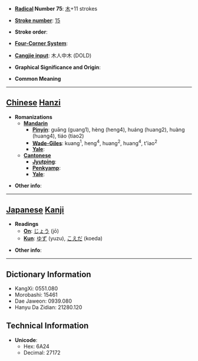 * '''[[Wiktionary:Chinese radical index| Radical]] Number 75''': [[Wiktionary:Chinese radical index 木|木]]+11 strokes

* '''[[Wiktionary:Chinese total strokes index|Stroke number]]''': [[Wiktionary:Chinese total strokes index 15|15]]

* '''Stroke order''': 

* '''[[Wiktionary:Chinese four corner index|Four-Corner System]]''': 

* '''[[Wiktionary:Chinese Cangjie index|Cangjie input]]''': 木人中木 (DOLD)

* '''Graphical Significance and Origin''': 

* '''Common Meaning'''

----

== [[Chinese]] [[Hanzi]] ==

* '''Romanizations'''
** '''[[Mandarin]]'''
*** '''[[Pinyin]]''': guāng (guang1), hèng (heng4), huáng (huang2), huàng (huang4), tiáo (tiao2)
*** '''[[Wade-Giles]]''': kuang<sup>1</sup>, heng<sup>4</sup>, huang<sup>2</sup>, huang<sup>4</sup>, t'iao<sup>2</sup>
*** '''[[Yale]]''': 
** '''[[Cantonese]]'''
*** '''[[Jyutping]]''':
*** '''[[Penkyamp]]''': 
*** '''[[Yale]]''': 

* '''Other info''': 

----

== [[Japanese]] [[Kanji]] ==

* '''Readings'''
** '''[[On]]''': [[じょう]] (jō)
** '''[[Kun]]''': [[ゆず]] (yuzu), [[こえだ]] (koeda)

* '''Other info''':  

----

== Dictionary Information ==

* KangXi: 0551.080
* Morobashi: 15461
* Dae Jaweon: 0939.080
* Hanyu Da Zidian: 21280.120

== Technical Information ==

* '''Unicode''':
** Hex: 6A24
** Decimal: 27172